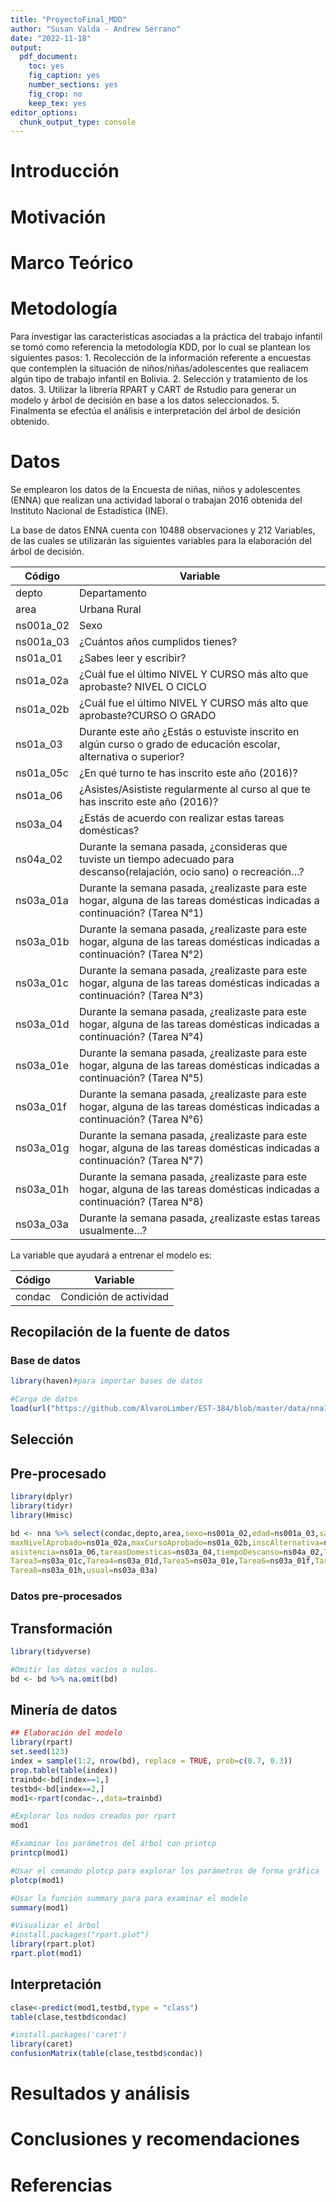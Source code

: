 ```yaml
---
title: "ProyectoFinal_MDD"
author: "Susan Valda - Andrew Serrano"
date: "2022-11-18"
output: 
  pdf_document: 
    toc: yes
    fig_caption: yes
    number_sections: yes
    fig_crop: no
    keep_tex: yes
editor_options: 
  chunk_output_type: console
---
```


# Introducción

# Motivación

# Marco Teórico

# Metodología
Para investigar las características asociadas a la práctica del trabajo infantil se tomó como referencia la  metodología KDD, por lo cual se plantean los siguientes pasos:
  1. Recolección de la información referente a encuestas que contemplen la situación de niños/niñas/adolescentes que realiacem algún tipo de trabajo infantil en Bolivia.
  2. Selección y tratamiento de los datos.
  3. Utilizar la librería RPART y CART de Rstudio para generar un modelo y árbol de decisión en base a los datos seleccionados.
  5. Finalmenta se efectúa el análisis e interpretación del árbol de desición obtenido.
  
# Datos
Se emplearon los datos de la Encuesta de niñas, niños y adolescentes (ENNA) que realizan una actividad laboral o trabajan 2016 obtenida del Instituto Nacional de Estadística (INE).

La base de datos ENNA cuenta con 10488 observaciones y 212 Variables, de las cuales se utilizarán las siguientes variables para la elaboración del árbol de decisión.

| Código    	| Variable                                                                                                                     	|
|-----------	|------------------------------------------------------------------------------------------------------------------------------	|
| depto     	| Departamento                                                                                                                 	|
| area      	| Urbana Rural                                                                                                                 	|
| ns001a_02 	| Sexo                                                                                                                         	|
| ns001a_03 	| ¿Cuántos años cumplidos tienes?                                                                                              	|
| ns01a_01  	| ¿Sabes leer y escribir?                                                                                                      	|
| ns01a_02a 	| ¿Cuál fue el último NIVEL Y CURSO más alto que aprobaste? NIVEL O CICLO                                                      	|
| ns01a_02b 	| ¿Cuál fue el último NIVEL Y CURSO más alto que aprobaste?CURSO O GRADO                                                       	|
| ns01a_03  	| Durante este año ¿Estás o estuviste inscrito en algún curso o grado de educación escolar, alternativa o superior?            	|
| ns01a_05c 	| ¿En qué turno te has inscrito este año (2016)?                                                                               	|
| ns01a_06  	| ¿Asistes/Asististe regularmente al curso al que te has inscrito este año (2016)?                                             	|
| ns03a_04  	| ¿Estás de acuerdo con realizar estas tareas domésticas?                                                                      	|
| ns04a_02  	| Durante la semana pasada, ¿consideras que tuviste un tiempo adecuado para descanso(relajación, ocio sano) o recreación…?     	|
| ns03a_01a 	| Durante la semana pasada, ¿realizaste para este hogar, alguna de las tareas domésticas indicadas a continuación? (Tarea N°1) 	|
| ns03a_01b 	| Durante la semana pasada, ¿realizaste para este hogar, alguna de las tareas domésticas indicadas a continuación? (Tarea N°2) 	|
| ns03a_01c 	| Durante la semana pasada, ¿realizaste para este hogar, alguna de las tareas domésticas indicadas a continuación? (Tarea N°3) 	|
| ns03a_01d 	| Durante la semana pasada, ¿realizaste para este hogar, alguna de las tareas domésticas indicadas a continuación? (Tarea N°4) 	|
| ns03a_01e 	| Durante la semana pasada, ¿realizaste para este hogar, alguna de las tareas domésticas indicadas a continuación? (Tarea N°5) 	|
| ns03a_01f 	| Durante la semana pasada, ¿realizaste para este hogar, alguna de las tareas domésticas indicadas a continuación? (Tarea N°6) 	|
| ns03a_01g 	| Durante la semana pasada, ¿realizaste para este hogar, alguna de las tareas domésticas indicadas a continuación? (Tarea N°7) 	|
| ns03a_01h 	| Durante la semana pasada, ¿realizaste para este hogar, alguna de las tareas domésticas indicadas a continuación? (Tarea N°8) 	|
| ns03a_03a 	| Durante la semana pasada, ¿realizaste estas tareas usualmente…?                                                              	|

La variable que ayudará a entrenar el modelo es:

| Código 	| Variable         	|
|--------	|------------------------	|
| condac 	| Condición de actividad 	|


## Recopilación de la fuente de datos
### Base de datos

```r
library(haven)#para importar bases de datos

#Carga de datos
load(url("https://github.com/AlvaroLimber/EST-384/blob/master/data/nna16.RData?raw=true"))
```

## Selección

## Pre-procesado

```r
library(dplyr)
library(tidyr)
library(Hmisc)

bd <- nna %>% select(condac,depto,area,sexo=ns001a_02,edad=ns001a_03,sabeLeer=ns01a_01,
maxNivelAprobado=ns01a_02a,maxCursoAprobado=ns01a_02b,inscAlternativa=ns01a_03,inscrito=ns01a_05c,
asistencia=ns01a_06,tareasDomesticas=ns03a_04,tiempoDescanso=ns04a_02,Tarea1=ns03a_01a,Tarea2=ns03a_01b,
Tarea3=ns03a_01c,Tarea4=ns03a_01d,Tarea5=ns03a_01e,Tarea6=ns03a_01f,Tarea7=ns03a_01g,
Tarea8=ns03a_01h,usual=ns03a_03a)
```


### Datos pre-procesados

## Transformación
```r
library(tidyverse)

#Omitir los datos vacíos o nulos.
bd <- bd %>% na.omit(bd)
```

## Minería de datos

```r
## Elaboración del modelo
library(rpart)
set.seed(123)
index = sample(1:2, nrow(bd), replace = TRUE, prob=c(0.7, 0.3))
prop.table(table(index))
trainbd<-bd[index==1,]
testbd<-bd[index==2,]
mod1<-rpart(condac~.,data=trainbd)

#Explorar los nodos creados por rpart
mod1

#Examinar los parámetros del árbol con printcp
printcp(mod1)

#Usar el comando plotcp para explorar los parámetros de forma gráfica
plotcp(mod1)

#Usar la función summary para para examinar el modelo
summary(mod1)

#Visualizar el árbol
#install.packages("rpart.plot")
library(rpart.plot)
rpart.plot(mod1)
```

## Interpretación

```r
clase<-predict(mod1,testbd,type = "class")
table(clase,testbd$condac)

#install.packages('caret')
library(caret)
confusionMatrix(table(clase,testbd$condac))
```

# Resultados y análisis

# Conclusiones y recomendaciones

# Referencias